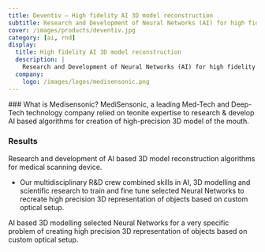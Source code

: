 ```yaml
---
title: Deventiv — High fidelity AI 3D model reconstruction
subtitle: Research and Development of Neural Networks (AI) for high fidelity 3D model reconstruction using real and synthetic data from a medical device. 
cover: /images/products/deventiv.jpg
category: [ai, rnd]
display:
  title: High fidelity AI 3D model reconstruction
  description: |
    Research and Development of Neural Networks (AI) for high fidelity 3D model reconstruction using real and synthetic data from a medical device.
  company:
    logo: /images/logos/medisensonic.png
---
```


<Divider />
### What is Medisensonic?
MediSensonic, a leading Med-Tech and Deep-Tech technology company relied on teonite expertise to research & develop AI based algorithms for creation of high-precision 3D model of the mouth.

### Results

Research and development of AI based 3D model reconstruction algorithms for medical scanning device.

- Our multidisciplinary R&D crew combined skills in AI, 3D modelling and scientific research to train and fine tune selected Neural Networks to recreate high precision 3D representation of objects based on custom optical setup. 

AI based 3D modelling selected Neural Networks for a very specific problem of creating high precision 3D representation of objects based on custom optical setup. 
